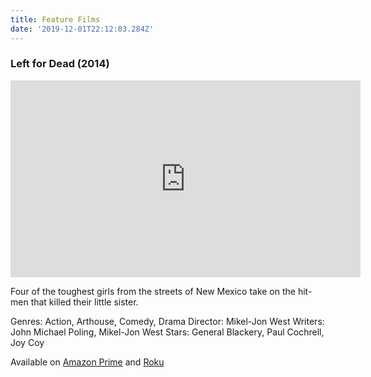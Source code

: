 ```yaml
---
title: Feature Films
date: '2019-12-01T22:12:03.284Z'
---
```


### Left for Dead (2014)

<iframe width="560" height="315" src="https://www.youtube.com/embed/8SB1WQQFSrQ" frameborder="0" allow="accelerometer; autoplay; encrypted-media; gyroscope; picture-in-picture" allowfullscreen></iframe>


Four of the toughest girls from the streets of New Mexico take on the hit-men that killed their little sister.

Genres: Action, Arthouse, Comedy, Drama
Director: Mikel-Jon West
Writers: John Michael Poling, Mikel-Jon West
Stars: General Blackery, Paul Cochrell, Joy Coy

Available on [Amazon Prime](https://www.amazon.com/gp/video/detail/0U8DDEX8U7JZFUEYUQQ5SGPKY4/ref=imdbref_tt_wbr_pvs_piv?tag=imdbtag_tt_wbr_pvs_piv-20) and [Roku](https://channelstore.roku.com/details/253869/mega-ultra-studios)